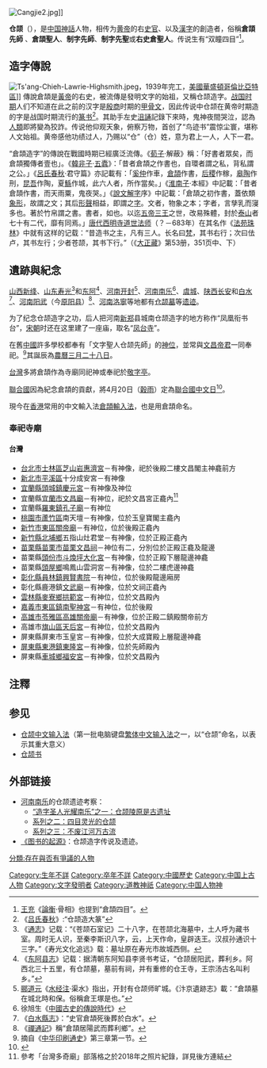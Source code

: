 {{Other uses}}
[[File:Cangjie2.jpg|right]]]]

'''仓颉'''（{{bd|約西元前2667年||約西元前2596年||catIdx=J姬}}），是[[中国神話|中国神話]]人物，相传为[[黄帝|黄帝]]的右[[史官|史官]]、以及[[漢字|漢字]]的創造者，俗稱'''倉頡先師''' 、'''倉頡聖人'''、'''制字先師'''、'''制字先聖'''或'''右史倉聖人'''。传说生有“双瞳四目”<ref>[[王充|王充]]《[[論衡|論衡]]·骨相》也提到“倉頡四目”。</ref>。

==造字傳說==
[[File:Ts'ang-Chieh-Lawrie-Highsmith.jpeg|thumb]]，1939年完工，[[美國|美國]][[華盛頓哥倫比亞特區|華盛頓哥倫比亞特區]]]]
傳說倉頡是[[黃帝|黃帝]]的右史，被流傳是發明文字的始祖，又稱仓颉造字。[[戰國_(中國)|战国时期]]人们不知道在此之前的汉字是[[殷商|殷商]]时期的[[甲骨文|甲骨文]]，因此传说中仓颉在黄帝时期造的字是战国时期流行的[[篆书|篆书]]<ref>《[[吕氏春秋|吕氏春秋]]》:“仓颉造大篆”</ref>。其助手左史[[沮誦|沮誦]]記錄下來時，鬼神夜間哭泣，認為[[人類|人類]]即將變為狡詐。传说他仰观天象，俯察万物，首创了“鸟迹书”震惊尘寰，堪称人文始祖。黄帝感他功绩过人，乃赐以“仓”（仓）姓，意为君上一人，人下一君。

“倉頡造字”的傳說在戰國時期已經廣泛流傳。《[[荀子|荀子]]·解蔽》稱：「好書者眾矣，而倉頡獨傳者壹也」。《[[韓非子|韓非子]]·[[韩非子#五蠹第四十九|五蠹]]》：「昔者倉頡之作書也，自環者謂之私，背私謂之公。」《[[呂氏春秋|呂氏春秋]]·君守篇》亦記載有：「[[奚仲|奚仲]]作車，[[倉頡|倉頡]]作書，[[后稷|后稷]]作稼，[[皋陶|皋陶]]作刑，[[昆吾|昆吾]]作陶，夏[[鯀|鯀]]作城，此六人者，所作當矣。」《[[淮南子|淮南子]]·本經》中記載：「昔者倉頡作書，而天雨粟，鬼夜哭。」《[[說文解字|說文解字]]序》中記載：「倉頡之初作書，蓋依類[[象形|象形]]，故謂之文；其后[[形聲|形聲]]相益，即謂之[[文字|字]]。文者，物象之本；字者，言孳乳而寖多也。著於竹帛謂之書。書者，如也。以迄[[三皇五帝#五帝|五帝]][[三王|三王]]之世，改易殊體，封於[[泰山|泰山]]者七十有二代，靡有同焉。」[[唐朝|唐代]][[西明寺_(西安)|西明寺]][[道世法师|道世法师]]（？－683年）在其名作《[[法苑珠林|法苑珠林]]》中就有这样的记载：“昔造书之主，凡有三人。长名曰[[梵天_(佛教)|梵]]，其书右行；次曰佉卢，其书左行；少者苍颉，其书下行。”（《[[大正藏|大正藏]]》第53册，351页中、下）

==遺跡與紀念==
[[山西省|山西]][[新绛县#历史|新绛]]、[[山东省|山东]][[寿光市#历史|寿光]]<ref>《[[通志|通志]]》记载：“《苍颉石室记》二十八字，在苍颉北海墓中，土人呼为藏书室。周时无人识，至秦李斯识八字，云，上天作命，皇辟迭王。汉叔孙通识十三字。”《寿光文化追远》载：墓址原在寿光市故城西侧。</ref>和[[东阿县#历史|东阿]]<ref>《[[东阿县志|东阿县志]]》记载：据清朝东阿知县李贤书考证，“仓颉居阳武，葬利乡。阿西北三十五里，有仓颉墓，墓前有祠，并有重修的仓王寺，王宗汤古名叫利乡。”</ref>、[[河南省|河南]][[开封市#秦代至五代|开封]]<ref>[[郦道元|郦道元]]《[[水经注|水经注]]·渠水》指出，开封有仓颉师旷城。《汴京遺跡志》載：“倉頡墓在城北時和保。俗稱倉王塚是也。”</ref>、[[河南省|河南]][[南乐县|南乐]]<ref>徐旭生《[[中國古史的傳說時代|中國古史的傳說時代]]》</ref>、[[虞城县|虞城]]、[[陕西省|陕西]][[长安县|长安]]和[[白水县|白水]]<ref>《[[白水縣志|白水縣志]]》：“史官倉頡死後葬於白水”。</ref>、[[河南省|河南]][[原阳县#历史沿革|阳武]]（今[[原阳县|原阳县]]）<ref>《[[禪通記|禪通記]]》稱“倉頡居陽武而葬利鄉”。</ref>、[[河南省|河南]][[洛寧縣|洛寧]]等地都有[[仓颉墓|仓颉墓]]等[[遗迹|遗迹]]。

为了纪念仓颉造字之功，后人把河南[[新郑市#历史|新郑]]县城南仓颉造字的地方称作“凤凰衔书台”，[[宋朝|宋朝]]时还在这里建了一座庙，取名“[[凤台寺塔|凤台寺]]”。

在舊[[中國|中國]]許多學校都奉有「文字聖人仓颉先師」的[[神位|神位]]，並常與[[文昌帝君|文昌帝君]]一同奉祀。<ref>摘自《[[中华印刷通史|中华印刷通史]]》第三章第一节。</ref>其誕辰為[[農曆|農曆]][[三月廿八|三月二十八日]]。

[[台灣|台灣]]多將倉頡作為寺廟同祀神或奉祀於[[敬字亭|敬字亭]]。

[[聯合國|聯合國]]因為紀念倉頡的貢獻，將4月20日（[[穀雨|穀雨]]）定為[[聯合國中文日|聯合國中文日]]<ref>{{Cite web|title=联合国中文日，4月20日|url=https://www.un.org/zh/events/chineselanguageday/english.shtml|accessdate=2019-08-09|work=www.un.org|language=zh-cn|archive-date=2020-06-27|archive-url=https://web.archive.org/web/20200627195309/https://www.un.org/zh/events/chineselanguageday/english.shtml|dead-url=no}}</ref>。

現今在[[香港|香港]]常用的中文輸入法[[倉頡輸入法|倉頡輸入法]]，也是用倉頡命名。

=== 奉祀寺廟 ===
==== 台灣 ====
{{Div col|cols=2}}
*[[台北市|台北市]][[士林區|士林區]][[芝山岩惠濟宮|芝山岩惠濟宮]]－有神像，祀於後殿二樓文昌閣主神龕前方
*[[新北市|新北市]][[平溪區|平溪區]]十分成安宮－有神像
*[[宜蘭縣|宜蘭縣]][[頭城鎮|頭城鎮]][[頭城慶元宮|慶元宮]]－有神像及神位
*宜蘭縣[[宜蘭市|宜蘭市]][[宜蘭文昌廟|文昌廟]]－有神位，祀於文昌宮正龕內<ref>參考「台灣多奇廟」部落格之於2018年之照片紀錄，詳見後方連結{{Cite url|url=https://blog.xuite.net/next.media/wretch/585847002|title=宜蘭文昌宮 左祀文昌、右祀關帝，陪祀五夫子|author=|language=zh-tw|work=台灣多奇廟|date=2018-12-06|accessdate=2019-03-24|archive-url=https://web.archive.org/web/20190323173117/https://blog.xuite.net/next.media/wretch/585847002|archive-date=2019-03-23|dead-url=yes}}</ref>
*宜蘭縣[[羅東鎮_(台灣)|羅東鎮]][[羅東孔子廟|孔子廟]]－有神位
*[[桃園市|桃園市]][[蘆竹區|蘆竹區]]南天壇－有神像，位於玉皇寶閣主龕內
*[[新竹市|新竹市]][[東區_(新竹市)|東區]][[新竹關帝廟|關帝廟]]－有神位，位於後殿正龕內
*[[新竹縣|新竹縣]][[北埔鄉|北埔鄉]]五指山灶君堂－有神像，位於正殿正龕內
*[[苗栗縣|苗栗縣]][[苗栗市|苗栗市]][[苗栗文昌祠|苗栗文昌祠]]－神位有二，分別位於正殿正龕及龍邊
*苗栗縣[[頭份市|頭份市]][[頭份大化宮|斗煥坪大化宮]]－有神像，位於正殿下層龍邊神龕
*苗栗縣[[頭屋鄉|頭屋鄉]]鳴鳳山雲洞宮－有神像，位於二樓虎邊神龕
*[[彰化縣|彰化縣]][[員林鎮|員林鎮]][[興賢書院|興賢書院]]－有神位，位於後殿龍邊廂房
*彰化縣鹿港鎮[[鹿港文武廟|文武廟]]－有神像，位於文祠正龕內
*[[雲林縣|雲林縣]][[麥寮鄉|麥寮鄉]][[麥寮拱範宮|拱範宮]]－有神位，位於文昌殿內
*[[嘉義市|嘉義市]][[東區_(嘉義市)|東區]][[鎮南聖神宮|鎮南聖神宮]]－有神位，位於後殿
*[[高雄市|高雄市]][[苓雅區|苓雅區]][[高雄關帝廟|高雄關帝廟]]－有神像，位於正殿二鎮殿關帝前方
*高雄市[[旗山區|旗山區]][[旗山天后宮|天后宮]]－有神位，位於文昌殿內
*屏東縣屏東市玉皇宮－有神像，位於大成寶殿上層龍邊神龕
*[[屏東縣|屏東縣]][[東港鎮_(台灣)|東港鎮]][[東港東隆宮|東隆宮]]－有神像，位於先師殿內
*屏東縣[[車城鄉_(台灣)|車城鄉]][[車城福安宮|福安宮]]－有神像，位於文昌殿內
{{Div col end}}

==注釋==
{{Reflist}}

==参见==
*[[倉頡輸入法|仓颉中文输入法]]（第一批电脑键盘[[繁体中文|繁体中文]][[输入法|输入法]]之一，以“仓颉”命名，以表示其重大意义）
*[[仓颉书|仓颉书]]

==外部链接==
{{Commons category|Cangjie}}
*[[河南|河南]][[南乐|南乐]]的仓颉遗迹考察：
**[https://web.archive.org/web/20041113032121/http://www.zhengzhou.org.cn/phpweb/ShowContent.php?aid=26522&tid=83 “造字圣人光耀南乐”之一：仓颉陵原是古遗址]
**[https://web.archive.org/web/20041113041521/http://www.zhengzhou.org.cn/phpweb/ShowContent.php?aid=26591&tid=83 系列之二：四目灵光的仓颉] 
**[https://web.archive.org/web/20041113041615/http://www.zhengzhou.org.cn/phpweb/ShowContent.php?aid=26649&tid=83 系列之三：不废江河万古流]
*[http://www.hflib.gov.cn/zhinan/tsqy.php 《图书的起源》]{{Wayback|url=http://www.hflib.gov.cn/zhinan/tsqy.php |date=20160303222612 }}：仓颉造字传说及遗迹。

{{中國神話}}
{{Authority control}}
{{DEFAULTSORT:Cangjie}}
[[Category:生年不詳|Category:生年不詳]]
[[Category:卒年不詳|Category:卒年不詳]]
[[Category:中國歷史|Category:中國歷史]]
[[Category:中国上古人物|Category:中国上古人物]]
[[Category:文字發明者|Category:文字發明者]]
[[Category:道教神祇|Category:道教神祇]]
[[Category:中国人物神|Category:中国人物神]]
[[分類:存在與否有爭議的人物|分類:存在與否有爭議的人物]]